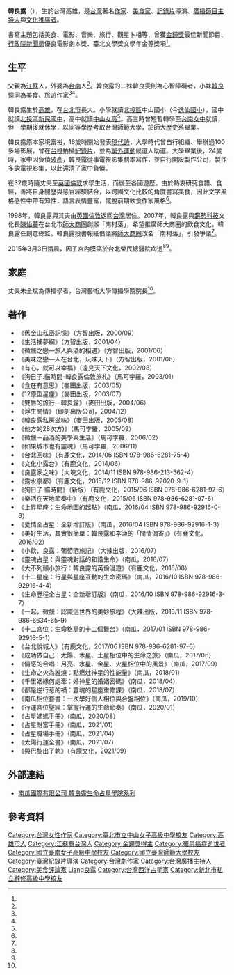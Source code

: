 {{Infobox writer 
| 姓名     = 韓良露
| 圖像     = 
| 圖像大小 = 
| 圖像說明 = 
| 原文名稱 = 
| 日文假名 = 
| 羅馬拼音 = 
| 字       = 
| 號       = 
| 本名     = 
| 筆名     = 
| 出生     = {{birth date|1958|11|20}}
| 出生地點 = {{ROC|臺灣省}}[[高雄市_(省轄市)|高雄市]]
| 逝世     = {{death_date_and_age|2015|3|3|1958|11|20|mf=y}}
| 逝世地點 = {{TWN}}[[台北市|台北市]][[北投區|北投區]][[臺北榮民總醫院|榮總醫院]]
| 居處     = 
| 職業     = 台灣[[作家|作家]]、[[美食家|美食家]]、[[記錄片|記錄片]]導演、[[廣播節目主持人|廣播節目主持人]]、[[文化推廣者|文化推廣者]]
| 國籍     = {{ROC}}
| 種族     = 
| 公民權   = 
| 教育程度 = [[國立台灣師範大學|國立台灣師範大學]]歷史學系[[學士|學士]]
| 母校     = 
| 創作時期 = 
| 體裁     = 散文、劇本
| 主題     = 美食、電影、人道關懷、音樂、旅行、星相
| 文學運動 = 
| 著名作品 = 《韓良露全占星系列》、《微醺》、《狗日子‧貓時間－－韓良露倫敦旅札》、《雙唇的旅行》、《浮生閒情》、《良露家之味》
| 父母     =
| 配偶     = 朱全斌
| 伴侶     = 
| 子女     = 
| 親屬     = 妹妹韓良雯、韓良憶
| 受影響於 = 
| 施影響於 = 
| 獎項     = 金鐘獎最佳新聞節目、新聞局優良電影劇本獎、臺北文學獎文學年金
| 簽名     =  
| 官方網站 = 
}}
'''韓良露'''（{{bd|1958年|11月20日|2015年|3月3日|catIdx=Han韓良露}}），生於台灣高雄，是[[台灣|台灣]]著名[[作家|作家]]、[[美食家|美食家]]、[[記錄片|記錄片]]導演、[[廣播節目主持人|廣播節目主持人]]與[[文化推廣者|文化推廣者]]。

書寫主題包括美食、電影、音樂、旅行、觀星卜相等，曾獲[[金鐘獎|金鐘獎]]最佳新聞節目、[[行政院新聞局|行政院新聞局]]優良電影劇本獎、臺北文學獎文學年金等獎項<ref name=nmtl/>。

==生平==

父親為[[江蘇|江蘇]]人，外婆為[[台南|台南]]人<ref name=worldjournal/>。韓良露的二妹韓良雯則為心智障礙者，小妹[[韓良憶|韓良憶]]同為美食、旅遊作家<ref name=pts/><ref name=lihpao/>。

韓良露生於[[高雄|高雄]]，在[[台北市|台北市]]長大。小學就讀[[北投區|北投區]]中山國小（今[[逸仙國小|逸仙國小]]），國中就讀[[北投區|北投區]][[新民國中|新民國中]]，高中就讀[[中山女高|中山女高]]<ref name=kingstone/>。高三時曾短暫轉學至[[台南女中|台南女中]]就讀，但一學期後就休學，以同等學歷考取台灣師範大學，於師大歷史系畢業。

韓良露原本家境富裕，16歲時開始發表[[現代詩|現代詩]]，大學時代曾自行組織、舉辦過100多場影展，曾在[[台視|台視]]拍攝[[紀錄片|紀錄片]]，並為[[黨外運動|黨外運動]]候選人助選。大學畢業後，24歲時，家中因負債[[破產|破產]]，韓良露從事電視影集劇本寫作，並自行開設製作公司，製作多齣電視影集，以此還清了家中負債。

在32歲時隨丈夫至[[英國|英國]][[倫敦|倫敦]]求學生活，而後至各國遊歷。由於熱衷研究食譜、食經，善將自身閱歷與感官經驗結合，以跨國文化比較的角度書寫美食，因此文字風格感性中帶有知性，語言表情豐富，擺脫前期飲食作家風格<ref name="林杏娟"/>{{rp|2}}。

1998年，韓良露與其夫由[[英國|英國]][[倫敦|倫敦]]返回[[台灣|台灣]]居住。2007年，韓良露與[[趨勢科技|趨勢科技]]文化長[[陳怡蓁|陳怡蓁]]在台北市[[師大商圈|師大商圈]]創辦「南村落」，希望推廣師大商圈的飲食文化，韓良露任創意總監。韓良露投書報紙倡議將[[師大商圈|師大商圈]]改名「南村落」，引發爭議<ref name=udn2008/>。

2015年3月3日清晨，因[[子宮內膜癌|子宮內膜癌]]於[[台北榮民總醫院|台北榮民總醫院]]病逝<ref name=cna/><ref name=udn2015/>。

==家庭==
丈夫朱全斌為傳播學者，台灣藝術大學傳播學院院長<ref name=appledaily/>。

==著作==
* 《舊金山私密記憶》（方智出版，2000/09）
* 《生活捕夢網》（方智出版，2001/04）
* 《微醺之戀—旅人與酒的相遇》（方智出版，2001/06）
* 《美味之戀—人在台北，玩味天下》（方智出版，2001/06）
* 《有心，就可以幸福》（遠見天下文化，2002/08）
* 《狗日子.貓時間-韓良露倫敦旅札》（馬可孛羅，2003/01）
* 《食在有意思》（麥田出版，2003/05）
* 《12原型星座》（麥田出版，2003/07）
* 《雙唇的旅行－韓良露》（麥田出版，2004/06）
* 《浮生閒情》（印刻出版公司，2004/12）
* 《韓良露私房滋味》（麥田出版，2005/08）
* 《他方的28次方)》（馬可孛羅，2005/09）
* 《微醺－品酒的美學與生活》（馬可孛羅，2006/02）
* 《如果城市也有靈魂》（馬可孛羅，2006/11）
* 《台北回味》（有鹿文化，2014/06 ISBN 978-986-6281-75-4）
* 《文化小露台》（有鹿文化，2014/06）
* 《良露家之味》（大塊文化，2014/11 ISBN 978-986-213-562-4）
* 《露水京都》（有鹿文化，2015/12 ISBN 978-986-92020-9-1）
* 《狗日子·貓時間》（新版）（有鹿文化，2015/06 ISBN 978-986-6281-97-6）
* 《樂活在天地節奏中》（有鹿文化，2015/06 ISBN 978-986-6281-97-6）
* 《上昇星座：生命地圖的起點》（南瓜，2016/04 ISBN 978-986-92916-0-6）
* 《愛情全占星：全新增訂版》（南瓜，2016/04 ISBN 978-986-92916-1-3）
* 《美好生活，其實很簡單：韓良露和李漁的「閒情偶寄」》（有鹿文化，2016/02）
* 《小飲，良露：葡萄酒旅記》（大辣出版，2016/07）
* 《靈魂占星：與靈魂對話的和諧生命》（南瓜，2016/07）
* 《大不列顛小旅行：韓良露的英倫漫遊》（有鹿文化，2016/08）
* 《十二星座：行星與星座互動的生命密碼》（南瓜，2016/10 ISBN 978-986-92916-4-4）
* 《生命歷程全占星：全新增訂版》（南瓜，2016/10 ISBN 978-986-92916-3-7）
* 《一起，微醺：認識這世界的美妙旅程》（大辣出版，2016/11 ISBN 978-986-6634-65-9）
* 《十二宮位：生命格局的十二個舞台》（南瓜，2017/01 ISBN 978-986-92916-5-1）
* 《台北說城人》（有鹿文化，2017/06 ISBN 978-986-6281-97-6）
* 《成功做自己：太陽、木星、土星相位中的生命之旅》（南瓜，2017/06）
* 《情感的合唱：月亮、水星、金星、火星相位中的風景》（南瓜，2017/09）
* 《生命之火為誰燒：點燃灶神星的性能量》（南瓜，2018/01）
* 《千里姻緣何處牽：婚神星的婚姻密碼》（南瓜，2018/04）
* 《都是逆行惹的禍：靈魂的星座重修課》（南瓜，2018/07）
* 《南瓜相位套書：一次學好個人相位與合盤相位》（南瓜，2019/10）
* 《行運宮位聖經：掌握行運的生命節奏》（南瓜，2020/01）
* 《占星媽媽手冊》（南瓜，2020/08）
* 《占星財富手冊》（南瓜，2021/01）
* 《占星職場手冊》（南瓜，2021/04）
* 《太陽行運全書》（南瓜，2021/07）
* 《與巴黎出了軌》（有鹿文化，2021/09）

==外部連結==
* [http://www.pumpkin.tw 南瓜國際有限公司 韓良露生命占星學院系列]

==參考資料==
{{reflist |2 |refs=

<ref name=nmtl>{{cite web|url=http://www3.nmtl.gov.tw/writer2/writer_detail.php?id=2509|title=韓良露|work=台灣作家作品目錄|publisher=國立台灣文學館|language=zh-tw}}</ref>

<ref name=worldjournal>{{cite news|url=http://www.worldjournal.com/25465/article-%E7%95%99%E4%BD%8F%E6%80%9D%E5%BF%B5%E7%9A%84%E5%91%B3%E9%81%93/?ref=%E8%97%9D%E6%96%87|title=陳宛茜|work=韓良露寫飲食 留住「思念的味」|date=2014-11-09|publisher=世界新聞網|language=zh-tw}}{{dead link|date=2018年5月 |bot=InternetArchiveBot |fix-attempted=yes }}</ref>

<ref name=pts>{{cite web|url=http://web.pts.org.tw/~web01/tuesday/t_046.htm|title=韓氏姐妹‧法國電影新浪潮|work=公共電視官方網站|language=zh-tw}}</ref>

<ref name=lihpao>{{cite news|url=http://www.lihpao.com/?action-viewnews-itemid-76159|title=她不笨 她是我姊妹|author=陳怡君|work=台灣立報|date=2004-11-15|language=zh-tw}}</ref>

<ref name=kingstone>{{cite news|url=http://www.kingstone.com.tw/publish/publish_detail_2.asp?kind=1&id=616|title=我的妹妹韓良憶|publisher=金石堂網路書店|date=2008-09-22|author=韓良露|language=zh-tw}}</ref>

<ref name="林杏娟">{{cite journal|title=韓良露飲食書寫研究|author=林杏娟|url=http://thesis.lib.nccu.edu.tw/cgi-bin/gs32/gsweb.cgi/login?o=dstdcdr&s=id=%22G0094912022%22.&searchmode=basic|language=zh-hant|journal=國立政治大學國文教學碩士在職專班碩士論文}}</ref>

<ref name=udn2008>{{cite news|url=http://mag.udn.com/mag/beijing2008/storypage.jsp?f_ART_ID=80862|title=師大商圈改名南村落？ 韓良露挨批|author=何定照|publisher=聯合報|date=2007-08-22|language=zh-hant|deadurl=yes|archiveurl=https://web.archive.org/web/20150402140037/http://mag.udn.com/mag/beijing2008/storypage.jsp?f_ART_ID=80862|archivedate=2015-04-02}}</ref>

<ref name=cna>{{cite news|url=http://www.cna.com.tw/news/firstnews/201503035006-1.aspx|title=韓良露子宮癌病逝|publisher=中央社|date=2015-03-03|language=zh-tw}}</ref>

<ref name=udn2015>{{cite news |url=http://udn.com/news/story/7849/741555 |title=韓良露子宮體肉癌開刀到離世 短短1個月 |publisher=聯合新聞網 |author=鄧桂芬 |location=台北 |date=2015-03-04 |accessdate=2015-03-04 |language=zh-hant}}</ref>

<ref name=appledaily>{{cite news|url=http://www.appledaily.com.tw/realtimenews/article/new/20150303/567222/|title=美食家韓良露著作等身 出版社：十年磨劍|work=台灣蘋果日報即時新聞|date=2015-03-03|language=zh-hant}}</ref>
}}
{{Authority control}}
{{DEFAULTSORT|Han韓良露}}
[[Category:台灣女性作家|Category:台灣女性作家]]
[[Category:臺北市立中山女子高級中學校友|Category:臺北市立中山女子高級中學校友]]
[[Category:高雄市人|Category:高雄市人]]
[[Category:江蘇裔台灣人|Category:江蘇裔台灣人]]
[[Category:金鐘獎得主|Category:金鐘獎得主]]
[[Category:罹患癌症逝世者|Category:罹患癌症逝世者]]
[[Category:國立臺南女子高級中學校友|Category:國立臺南女子高級中學校友]]
[[Category:國立臺灣師範大學校友|Category:國立臺灣師範大學校友]]
[[Category:臺灣紀錄片導演|Category:臺灣紀錄片導演]]
[[Category:台灣劇作家|Category:台灣劇作家]]
[[Category:台灣廣播主持人|Category:台灣廣播主持人]]
[[Category:美食評論家|Category:美食評論家]]
[[Category:韓姓|Liang良露]]
[[Category:台灣西洋占星家|Category:台灣西洋占星家]]
[[Category:新北市私立辭修高級中學校友|Category:新北市私立辭修高級中學校友]]